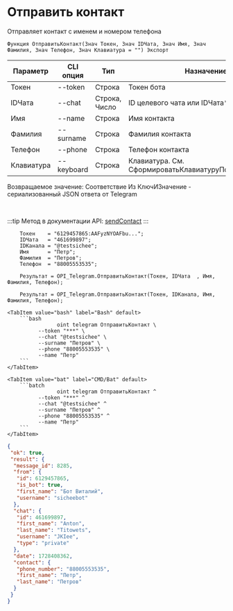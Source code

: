 ﻿---
sidebar_position: 9
---


# Отправить контакт
 Отправляет контакт с именем и номером телефона



`Функция ОтправитьКонтакт(Знач Токен, Знач IDЧата, Знач Имя, Знач Фамилия, Знач Телефон, Знач Клавиатура = "") Экспорт`

  | Параметр | CLI опция | Тип | Назначение |
  |-|-|-|-|
  | Токен | --token | Строка | Токен бота |
  | IDЧата | --chat | Строка, Число | ID целевого чата или IDЧата*IDТемы |
  | Имя | --name | Строка | Имя контакта |
  | Фамилия | --surname | Строка | Фамилия контакта |
  | Телефон | --phone | Строка | Телефон контакта |
  | Клавиатура | --keyboard | Строка | Клавиатура. См. СформироватьКлавиатуруПоМассивуКнопок |

  
  Возвращаемое значение:   Соответствие Из КлючИЗначение - сериализованный JSON ответа от Telegram

<br/>

:::tip
Метод в документации API: [sendContact](https://core.telegram.org/bots/api#sendcontact)
:::
<br/>


```bsl title="Пример кода"
    Токен    = "6129457865:AAFyzNYOAFbu...";
    IDЧата   = "461699897";
    IDКанала = "@testsichee";
    Имя      = "Петр";
    Фамилия  = "Петров";
    Телефон  = "88005553535";

    Результат = OPI_Telegram.ОтправитьКонтакт(Токен, IDЧата  , Имя, Фамилия, Телефон);

    Результат = OPI_Telegram.ОтправитьКонтакт(Токен, IDКанала, Имя, Фамилия, Телефон);
```
    

 <Tabs>
  
    <TabItem value="bash" label="Bash" default>
        ```bash
                    oint telegram ОтправитьКонтакт \
              --token "***" \
              --chat "@testsichee" \
              --surname "Петров" \
              --phone "88005553535" \
              --name "Петр"
        ```
    </TabItem>
  
    <TabItem value="bat" label="CMD/Bat" default>
        ```batch
                    oint telegram ОтправитьКонтакт ^
              --token "***" ^
              --chat "@testsichee" ^
              --surname "Петров" ^
              --phone "88005553535" ^
              --name "Петр"
        ```
    </TabItem>
</Tabs>


```json title="Результат"
{
 "ok": true,
 "result": {
  "message_id": 8285,
  "from": {
   "id": 6129457865,
   "is_bot": true,
   "first_name": "Бот Виталий",
   "username": "sicheebot"
  },
  "chat": {
   "id": 461699897,
   "first_name": "Anton",
   "last_name": "Titowets",
   "username": "JKIee",
   "type": "private"
  },
  "date": 1728408362,
  "contact": {
   "phone_number": "88005553535",
   "first_name": "Петр",
   "last_name": "Петров"
  }
 }
}
```
